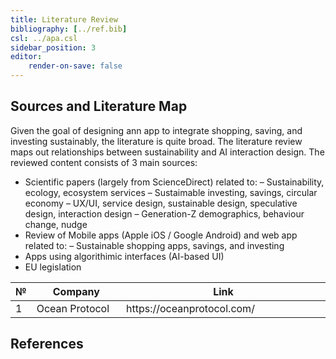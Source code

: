 ```yaml
---
title: Literature Review
bibliography: [../ref.bib]
csl: ../apa.csl
sidebar_position: 3
editor:
    render-on-save: false
---
```


```{=mdx}
import Figure from '/src/components/Figure'
import Literature from '/research/images/literature.png'
```

## Sources and Literature Map

Given the goal of designing ann app to integrate shopping, saving, and investing sustainably, the literature is quite broad. The literature review maps out relationships between sustainability and AI interaction design. The reviewed content consists of 3 main sources:

- Scientific papers (largely from ScienceDirect) related to:
-- Sustainability, ecology, ecosystem services
-- Sustaimable investing, savings, circular economy
-- UX/UI, service design, sustainable design, speculative design, interaction design
-- Generation-Z demographics, behaviour change, nudge 
- Review of Mobile apps (Apple iOS / Google Android) and web app related to: 
-- Sustainable shopping apps, savings, and investing
- Apps using algorithimic interfaces (AI-based UI)
- EU legislation

| №   | Company                                                                       | Link                                     |
| --- | ------------------- | ------------------------------------------- |
| 1   | Ocean Protocol         | https://oceanprotocol.com/     |



```{=mdx}
<Figure caption="Select example papers from the Literature Review" src={Literature} />
```

## References